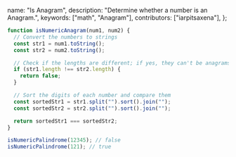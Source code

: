   name: "Is Anagram",
  description: "Determine whether a number is an Anagram.",
  keywords: ["math", "Anagram"],
  contributors: ["iarpitsaxena"],
};

```javascript
function isNumericAnagram(num1, num2) {
  // Convert the numbers to strings
  const str1 = num1.toString();
  const str2 = num2.toString();

  // Check if the lengths are different; if yes, they can't be anagrams
  if (str1.length !== str2.length) {
    return false;
  }

  // Sort the digits of each number and compare them
  const sortedStr1 = str1.split("").sort().join("");
  const sortedStr2 = str2.split("").sort().join("");

  return sortedStr1 === sortedStr2;
}
```

```javascript
isNumericPalindrome(12345); // false
isNumericPalindrome(121); // true
```
